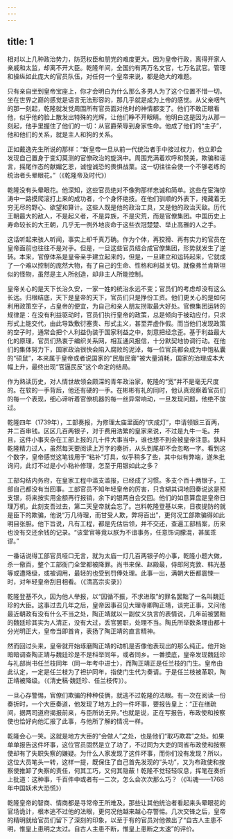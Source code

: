 ```yaml
---
---
---
```

title: 1
---



相对以上几种政治势力，防范权臣和朋党的难度更大。因为皇帝行政，离得开家人亲戚和太监，却离不开大臣。乾隆年间，全国约有两万名文官，七万名武官。管理和操纵如此庞大的官员队伍，对任何一个皇帝来说，都是绝大的难题。

只有亲自坐到皇帝宝座上，你才会明白为什么那么多男人为了这个位置不惜一切。坐在世界之巅的感觉是语言无法形容的，那几乎就是成为上帝的感觉。从父亲咽气的那一刻起，乾隆就发觉周围所有官员面对他时的神情都变了。他们不敢正眼看他，似乎他的脸上散发出特殊的光辉，让他们睁不开眼睛。他明白这是因为从那一刻起，他手里握住了他们的一切：从官爵荣辱到身家性命。他成了他们的“主子”，他和他们的关系，就是主人和狗的关系。

正如戴逸先生所说的那样：“新皇帝一旦从前一代统治者手中接过权力，他立即会发现自己置身于变幻莫测的官僚政治的旋涡中。周围充满着欢呼和赞美，欺骗和谣言，摇尾作态的献媚乞恩，诚惶诚恐的畏惧战栗。这一切往往会使一个不够老练的统治者头晕眼花。”（《乾隆帝及时代》）

乾隆没有头晕眼花。他深知，这些官员绝对不像狗那样忠诚和简单。这些在宦海惊涛中一路摸爬滚打上来的成功者，个个身怀绝技。在他们驯顺的外表下，掩藏着无穷无尽的野心、欲望和算计。这些人既是他的政治工具，又是他的政治天敌。历代王朝最大的敌人，不是起义者，不是异族，不是灾荒，而是官僚集团。中国历史上寿命较长的大王朝，几乎无一例外地丧命于这些衣冠楚楚、举止高雅的人之手。

这话听起来骇人听闻，事实上却千真万确。作为个体，再狡猾、再有实力的官员在皇帝面前也往往不是对手。但是，一旦这些官员结合成官僚集团，形势就发生了逆转。本来，官僚体系是皇帝亲手建立起来的，但是，一旦建立和运转起来，它就成了一个难以控制的庞然大物，有了自己的生命、性格和利益关切。就像弗兰肯斯坦似的怪物，虽然是主人所创造，却非主人所能控制。

皇帝关心的是天下长治久安，一家一姓的统治永远不变；官员们的考虑却没有这么长远。归根结底，天下是皇帝的天下，官员们只是挣份工资。他们更关心的是如何利用政策空子，占皇帝的便宜，为自己和亲人朋友捞取最大好处。官僚集团运转的规律是：在没有利益驱动时，官员们执行皇帝的政策，总是倾向于被动应付，只求形式上能交代，由此导致敷衍塞责、形式主义，甚至弄虚作假。而当他们发现政策的空子时，通常会把个人利益伪装于国家利益之中，刻意把经念歪。基于利益最大化的原理，官员们热衷于编织关系网，相互通风报信，十分默契地协调行动。在他们的集体努力下，国家政治很快会陷入腐败的泥淖，每一位官员都会成为中饱私囊的“硕鼠”，本来属于皇帝或者说国家的“民脂民膏”被大量消耗，国家的治理成本大幅上升，最终出现“官逼民反”这个命定的结局。

作为熟读历史，对人情世故领会颇深的青年政治家，乾隆的“宽”并不是毫无尺度的。在软的一手背后，他还有硬的一手。在彬彬有礼的同时，他认真观察着官员们的每一个表现，细心谛听着官僚机器的每一丝异常响动，一旦发现问题，他绝不放过。

乾隆四年（1739年），工部奏报，为修理太庙里面的“庆成灯”，申请领银三百两，并二百串钱。区区几百两银子，对于费用浩繁的皇家来说，不过是九牛一毛。并且，这件小事夹杂在工部上报的几十件大事当中，谁也想不到会被皇帝注意。孰料乾隆精力过人，虽然每天要阅读上万字的奏折，从头到尾却不会忽略一字。看到这个数字，皇帝感觉这笔钱用于“粘补”灯具，似乎稍多了些，其中似有弊端，遂朱批询问，此灯不过是小小粘补修理，怎至于用银如此之多？

工部勾结内务府，在皇家工程中滥支滥报，已经成了习惯。多支个百十两银子，工部自己都没有当回事。工部官员不知年轻皇帝的厉害，只含糊其词地回奏说这是预支银，将来按实用金额再行报销，余下的银两自会交回。他们的如意算盘是皇帝日理万机，此刻支吾过去，第二天皇帝就会忘了。岂料乾隆登基以来，日夜提防的就是臣下的欺骗，他说“万几待理，而甘受人欺，弊将百出”，更何况工部欺骗得如此明目张胆。他下旨说，凡有工程，都是先估后领，并不交还，查遍工部档案，历来也没有交还余钱的记录。“该堂官等竟以朕为不谙事务，任意饰词朦混，甚属乖谬。”

一番话说得工部官员哑口无言，就为太庙一灯几百两银子的小事，乾隆小题大做，杀一儆百，整个工部衙门全堂都被降罪。尚书来保、赵殿最，侍郎阿克敦、韩光基等或遭降级，或被调用，最轻的也受到罚俸处理。此事一出，满朝大臣都震悚一时，对年轻皇帝刮目相看。（《清高宗实录》）

乾隆登基不久，因为他人举报，以“因循不振，不求进取”的罪名罢黜了一名叫魏廷珍的大臣。这事过去几年之后，皇帝因事召见大理寺卿陶正靖，谈完正事，又问他最近朝政有没有什么不当之处，陶正靖就以一副仗义执言的表情说，几年前被罢黜的魏廷珍其实为人清正，没有大过，丢官罢职，处理不当。陶氏所举数条理由都十分光明正大，皇帝当即首肯，表扬了陶正靖的直言精神。

然而回过头来，皇帝就开始琢磨陶正靖的动机是否像他表现出的那么纯正。他开始暗暗调查陶正靖与魏廷珍是不是科举同年，或者同乡。一番摸底，皇帝发现魏廷珍与礼部尚书任兰枝同年（同一年考中进士），而陶正靖正是任兰枝的门生。皇帝由此认定，一定是任兰枝为了袒护同年，指使门生代为奏请。于是任兰枝被革职，陶正靖被降级。（《清史稿·魏廷珍、任兰枝传》）。

一旦心存警惕，官僚们欺骗的种种伎俩，就逃不过乾隆的法眼。有一次在阅读一份奏折时，一个大臣奏道，他发现了地方上的一件坏事，要报告皇上：“正在缮疏间，据两司道府揭报前来，与臣所访无异。”也就是说，正在写报告，布政使和按察使也恰好向他汇报了此事，与他所了解的情况一样。

乾隆会心一笑。这就是地方大臣的“会做人”之处，也是他们“取巧欺君”之处。如果单单报告这件坏事，这位官员固然是立了功了，不过同为大吏的同省布政使和按察使却有了失职失察的嫌疑。为什么人家发现了这件坏事，而你们没有发现？所以，这位大员笔头一转，这样一提，既保住了自己首先发现的“头功”，又为布政使和按察使推卸了失察的责任，何其工巧，又何其隐蔽！乾隆不觉轻轻叹息，挥笔在奏折上批道：这种事，千百件中或者有一二次，怎么会次次那么巧？（《叫魂——1768年中国妖术大恐慌》）

乾隆皇帝的智商、情商都是寻常帝王所难及。那些让其他统治者看起来头晕眼花的官场诡计，根本逃不过他的法眼，更何况他越来越心存警惕。几次交锋之后，皇帝的精明就给官员们留下了深刻的印象，以至于有的官员对他做出了“自古人主患不明，惟皇上患明之太过。自古人主患不断，惟皇上患断之太速”的评价。